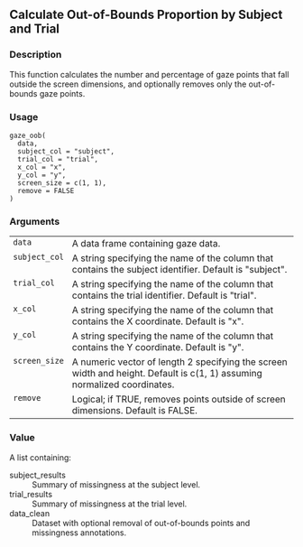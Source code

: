 
## Calculate Out-of-Bounds Proportion by Subject and Trial {.unnumbered}


### Description

This function calculates the number and percentage of gaze points that fall outside the screen dimensions,
and optionally removes only the out-of-bounds gaze points.



### Usage

<pre><code class='language-R'>gaze_oob(
  data,
  subject_col = "subject",
  trial_col = "trial",
  x_col = "x",
  y_col = "y",
  screen_size = c(1, 1),
  remove = FALSE
)
</code></pre>


### Arguments

<table>
<tr><td style = "white-space: collapse; font-family: monospace; vertical-align: top"><code id="data">data</code></td>
<td>
A data frame containing gaze data.
</td></tr>
<tr><td style = "white-space: collapse; font-family: monospace; vertical-align: top"><code id="subject_col">subject_col</code></td>
<td>
A string specifying the name of the column that contains the subject identifier. Default is &quot;subject&quot;.
</td></tr>
<tr><td style = "white-space: collapse; font-family: monospace; vertical-align: top"><code id="trial_col">trial_col</code></td>
<td>
A string specifying the name of the column that contains the trial identifier. Default is &quot;trial&quot;.
</td></tr>
<tr><td style = "white-space: collapse; font-family: monospace; vertical-align: top"><code id="x_col">x_col</code></td>
<td>
A string specifying the name of the column that contains the X coordinate. Default is &quot;x&quot;.
</td></tr>
<tr><td style = "white-space: collapse; font-family: monospace; vertical-align: top"><code id="y_col">y_col</code></td>
<td>
A string specifying the name of the column that contains the Y coordinate. Default is &quot;y&quot;.
</td></tr>
<tr><td style = "white-space: collapse; font-family: monospace; vertical-align: top"><code id="screen_size">screen_size</code></td>
<td>
A numeric vector of length 2 specifying the screen width and height.
Default is c(1, 1) assuming normalized coordinates.
</td></tr>
<tr><td style = "white-space: collapse; font-family: monospace; vertical-align: top"><code id="remove">remove</code></td>
<td>
Logical; if TRUE, removes points outside of screen dimensions. Default is FALSE.
</td></tr>
</table>


### Value

A list containing:


<dl>
<dt>subject_results</dt><dd>Summary of missingness at the subject level.
</dd>
<dt>trial_results</dt><dd>Summary of missingness at the trial level.
</dd>
<dt>data_clean</dt><dd>Dataset with optional removal of out-of-bounds points and missingness annotations.
</dd>
</dl>


